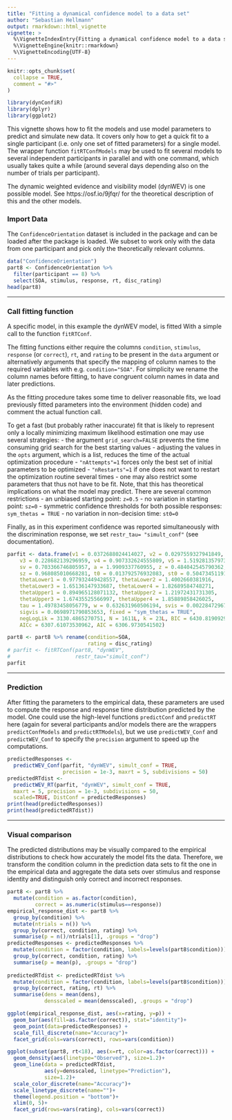 ```yaml
---
title: "Fitting a dynamical confidence model to a data set"
author: "Sebastian Hellmann"
output: rmarkdown::html_vignette
vignette: >
  %\VignetteIndexEntry{Fitting a dynamical confidence model to a data set}
  %\VignetteEngine{knitr::rmarkdown}
  %\VignetteEncoding{UTF-8}
---
```


```r
knitr::opts_chunk$set(
  collapse = TRUE,
  comment = "#>"
)
```

```r
library(dynConfiR)
library(dplyr)
library(ggplot2)

```

This vignette shows how to fit the models and use model parameters to predict and simulate new data. It covers only how to get a quick fit to a single participant (i.e. only one set of fitted parameters) for a single model. The wrapper function `fitRTConfModels` may be used to fit several models to several independent participants in parallel and with one command, which usually takes quite a while (around several days depending also on the number of trials per participant).

The dynamic weighted evidence and visibility model (dynWEV) is one possible model. See https://osf.io/9jfqr/ for the theoretical description of this and the other models. 

### Import Data

The `ConfidenceOrientation` dataset is included in the package and can be loaded after the package is loaded. We subset to work only with the data from one participant and pick only the theoretically relevant columns.

```r
data("ConfidenceOrientation")
part8 <- ConfidenceOrientation %>%
  filter(participant == 8) %>%
  select(SOA, stimulus, response, rt, disc_rating)
head(part8)
```

*************************************

### Call fitting function

A specific model, in this example the dynWEV model, is fitted With a simple call to the function `fitRTConf`.

The fitting functions either require the columns `condition`, `stimulus`, `response` (or `correct`), `rt`, and `rating` to be present in the `data` argument or alternatively arguments that specify the mapping of column names to the required variables with e.g. `condition="SOA"`. For simplicity we rename the column names before fitting, to have congruent column names in data and later predictions.

As the fitting procedure takes some time to deliver reasonable fits, we load previously fitted parameters into the environment (hidden code) and comment the actual function call. 

To get a fast (but probably rather inaccurate) fit that is likely to represent only a locally minimizing maximum likelihood estimation one may use several strategies:
- the argument `grid_search=FALSE` prevents the time consuming grid search for the best starting values
- adjusting the values in the `opts` argument, which is a list, reduces the time of the actual optimization procedure
  - `"nAttempts"=1` forces only the best set of initial parameters to be optimized 
  - `"nRestarts"=1` if one does not want to restart the optimization routine several times
- one may also restrict some parameters that thus not have to be fit. Note, that this has theoretical implications on what the model may predict. There are several common restrictions
  - an unbiased starting point: `z=0.5` 
  - no variation in starting point: `sz=0` 
  - symmetric confidence thresholds for both possible responses: `sym_thetas = TRUE`
  - no variation in non-decision time: `st0=0` 
  
Finally, as in this experiment confidence was reported simultaneously with the discrimination response, we set `restr_tau= "simult_conf"` (see documentation).
```r
parfit <- data.frame(v1 = 0.0372688024414027, v2 = 0.0297559327941849, 
    v3 = 0.228682139296959, v4 = 0.907332624555809, v5 = 1.51928135797365, 
    sv = 0.703366746805957, a = 1.9909337760955, z = 0.484042545790362, 
    sz = 0.968085010668281, t0 = 0.013792576932083, st0 = 0.50473451191079839, 
    thetaLower1 = 0.977932449428557, thetaLower2 = 1.4002660381916, 
    thetaLower3 = 1.65136147933687, thetaLower4 = 1.82689584748271, 
    thetaUpper1 = 0.894965128071132, thetaUpper2 = 1.21972431731305, 
    thetaUpper3 = 1.67435525566997, thetaUpper4 = 1.85889858426025, 
    tau = 1.49783458056779, w = 0.632631960506194, svis = 0.00228472967185629, 
    sigvis = 0.0698971790853653, fixed = "sym_thetas = TRUE", 
    negLogLik = 3130.4865270751, N = 1611L, k = 23L, BIC = 6430.81909296327, 
    AICc = 6307.61073530962, AIC = 6306.9730541502)
```


```r
part8 <- part8 %>% rename(condition=SOA, 
                          rating = disc_rating)
# parfit <- fitRTConf(part8, "dynWEV",
#                     restr_tau="simult_conf")
parfit
```

*************************************

### Prediction

After fitting the parameters to the empirical data, these parameters are used to compute the response and response time distribution predicted by the model. One could use the high-level functions `predictConf` and `predictRT` here (again for several participants and/or models there are the wrappers `predictConfModels` and `predictRTModels`), but we use `predictWEV_Conf` and `predictWEV_Conf` to specify the `precision` argument to speed up the computations.

```r
predictedResponses <- 
  predictWEV_Conf(parfit, "dynWEV", simult_conf = TRUE, 
                  precision = 1e-3, maxrt = 5, subdivisions = 50)
predictedRTdist <- 
  predictWEV_RT(parfit, "dynWEV", simult_conf = TRUE, 
  maxrt = 5, precision = 1e-3, subdivisions = 50,
  scaled=TRUE, DistConf = predictedResponses)
print(head(predictedResponses))
print(head(predictedRTdist))

```

***********************************

### Visual comparison

The predicted distributions may be visually compared to the empirical distributions to check how accurately the model fits the data. Therefore, we transform the condition column in the prediction data sets to fit the one in the empirical data and aggregate the data sets over stimulus and response identity and distinguish only correct and incorrect responses.

```r
part8 <- part8 %>% 
  mutate(condition = as.factor(condition), 
         correct = as.numeric(stimulus==response))
empirical_response_dist <- part8 %>% 
  group_by(condition) %>% 
  mutate(ntrials = n()) %>%
  group_by(correct, condition, rating) %>%
  summarise(p = n()/ntrials[1], .groups = "drop")
predictedResponses <- predictedResponses %>%
  mutate(condition = factor(condition, labels=levels(part8$condition))) %>%
  group_by(correct, condition, rating) %>%
  summarise(p = mean(p), .groups = "drop") 
  
predictedRTdist <- predictedRTdist %>%
  mutate(condition = factor(condition, labels=levels(part8$condition))) %>%
  group_by(correct, rating, rt) %>%
  summarise(dens = mean(dens),
            densscaled = mean(densscaled), .groups = "drop")

```

```r
ggplot(empirical_response_dist, aes(x=rating, y=p)) +
  geom_bar(aes(fill=as.factor(correct)), stat="identity")+
  geom_point(data=predictedResponses) +
  scale_fill_discrete(name="Accuracy")+
  facet_grid(cols=vars(correct), rows=vars(condition))

```

```r
ggplot(subset(part8, rt<18), aes(x=rt, color=as.factor(correct))) +
  geom_density(aes(linetype="Observed"), size=1.2)+
  geom_line(data = predictedRTdist, 
            aes(y=densscaled, linetype="Prediction"), 
            size=1.2)+
  scale_color_discrete(name="Accuracy")+
  scale_linetype_discrete(name="")+
  theme(legend.position = "bottom")+
  xlim(0, 5)+
  facet_grid(rows=vars(rating), cols=vars(correct))
  
```

